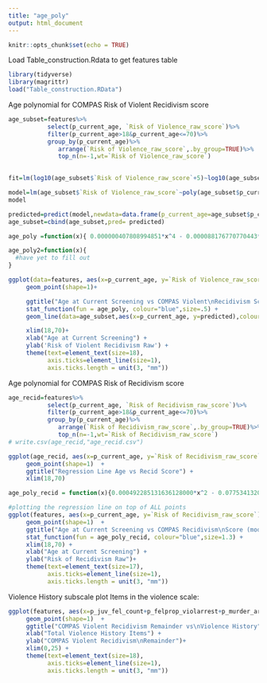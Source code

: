 ```yaml
---
title: "age_poly"
output: html_document
---
```


```r
knitr::opts_chunk$set(echo = TRUE)
```


Load Table_construction.Rdata to get features table
```r
library(tidyverse)
library(magrittr)
load("Table_construction.RData")
```

Age polynomial for COMPAS Risk of Violent Recidivism score
```r
age_subset=features%>%
           select(p_current_age, `Risk of Violence_raw_score`)%>%
           filter(p_current_age>18&p_current_age<=70)%>%
           group_by(p_current_age)%>%
              arrange(`Risk of Violence_raw_score`,.by_group=TRUE)%>%
              top_n(n=-1,wt=`Risk of Violence_raw_score`)
            

fit=lm(log10(age_subset$`Risk of Violence_raw_score`+5)~log10(age_subset$p_current_age))

model=lm(age_subset$`Risk of Violence_raw_score`~poly(age_subset$p_current_age,4))
model

predicted=predict(model,newdata=data.frame(p_current_age=age_subset$p_current_age))
age_subset=cbind(age_subset,pred= predicted)

age_poly =function(x){ 0.000000407808994851*x^4 - 0.000088176770770443*x^3 + 0.007436939324225960*x^2 - 0.316106532730131000*x + 1.553988869973560000}

age_poly2=function(x){
  #have yet to fill out
}

ggplot(data=features, aes(x=p_current_age, y=`Risk of Violence_raw_score`)) +
     geom_point(shape=1)+  

     ggtitle("Age at Current Screening vs COMPAS Violent\nRecidivism Score (modelled w/deg4 polynomial)") +
     stat_function(fun = age_poly, colour="blue",size=.5) +  
     geom_line(data=age_subset,aes(x=p_current_age, y=predicted),colour='red',size=.5) +

     xlim(18,70)+
     xlab("Age at Current Screening") +
     ylab('Risk of Violent Recidivism Raw') +
     theme(text=element_text(size=18),
           axis.ticks=element_line(size=1),
           axis.ticks.length = unit(3, "mm"))

```

Age polynomial for COMPAS Risk of Recidivism score
```r
age_recid=features%>%
           select(p_current_age, `Risk of Recidivism_raw_score`)%>%
           filter(p_current_age>18&p_current_age<=70)%>%
           group_by(p_current_age)%>%
              arrange(`Risk of Recidivism_raw_score`,.by_group=TRUE)%>%
              top_n(n=-1,wt=`Risk of Recidivism_raw_score`)
# write.csv(age_recid,"age_recid.csv")

ggplot(age_recid, aes(x=p_current_age, y=`Risk of Recidivism_raw_score`)) +
     geom_point(shape=1)  +
     ggtitle("Regression Line Age vs Recid Score") +
     xlim(18,70)

age_poly_recid = function(x){0.000492285131636128000*x^2 - 0.0775341320826139000*x + 0.0305011936304372000}

#plotting the regression line on top of ALL points
ggplot(features, aes(x=p_current_age, y=`Risk of Recidivism_raw_score`)) +
     geom_point(shape=1)  +
     ggtitle("Age at Current Screening vs COMPAS Recidivism\nScore (modelled with quadratic polynomial)") +
     stat_function(fun = age_poly_recid, colour="blue",size=1.3) +  
     xlim(18,70) +
     xlab("Age at Current Screening") +
     ylab("Risk of Recidivism Raw")+
     theme(text=element_text(size=17),
           axis.ticks=element_line(size=1),
           axis.ticks.length = unit(3, "mm"))

```

Violence History subscale plot
Items in the violence scale: 
```r
ggplot(features, aes(x=p_juv_fel_count+p_felprop_violarrest+p_murder_arrest+p_felassault_arrest+p_misdemassault_arrest+p_famviol_arrest+p_sex_arrest+p_weapons_arrest, y=`Risk of Violence_raw_score`-age_poly(p_current_age))) +
     geom_point(shape=1)  +
     ggtitle("COMPAS Violent Recidivism Remainder vs\nViolence History") +
     xlab("Total Violence History Items") +
     ylab("COMPAS Violent Recidivism\nRemainder")+
     xlim(0,25) +
     theme(text=element_text(size=18),
           axis.ticks=element_line(size=1),
           axis.ticks.length = unit(3, "mm"))

```



